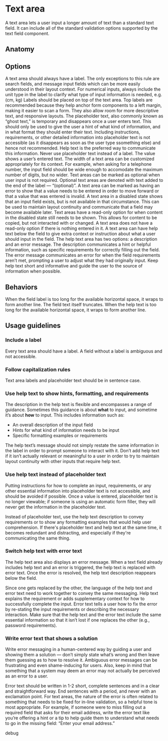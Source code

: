 # Text area

A text area lets a user input a longer amount of text than a standard text field. It can include all of the standard
validation options supported by the text field component.

<Imagefullwidth image="text-area-hero.svg" title="Text area example" />

<AssetLinks>
  <AssetLink href="https://react.fabric-ds.io/textarea" />
  <AssetLink href="https://vue.fabric-ds.io/forms" />
</AssetLinks>

<TableOfContents />

## Anatomy

<Imagefullwidth image="text-area-anatomy.svg" title="Text area anatomy example" />

## Options

<Guideline title="Label" image="text-area-options-label.svg">
  A text area should always have a label. The only exceptions to this rule are search fields, and message input fields
  which can be more easily understood in their layout context. For numerical inputs, always include the unit type in the
  label to clarify what type of input information is needed, e.g. (cm, kg)
</Guideline>

<Guideline title="Label position" image="text-area-options-label-position.svg">
  Labels should be placed on top of the text area. Top labels are recommended because they help anchor form components
  to a left margin, making it easier to scan a form. They also allow room for more descriptive text, and responsive
  layouts.
</Guideline>

<Guideline title="Placeholder" image="text-area-options-placeholder.svg">
  The placeholder text, also commonly known as “ghost text,” is temporary and disappears once a user enters text. This
  should only be used to give the user a hint of what kind of information, and in what format they should enter their
  text. Including instructions, requirements, or other detailed information into placeholder text is not accessible (as
  it disappears as soon as the user type ssomething else) and hence not recommended. Help text is the preferred way to
  communicate this information. Never use placeholder text instead of a label.
</Guideline>

<Guideline title="Value" image="text-area-options-value.svg">
  The value shows a user’s entered text.
</Guideline>

<Guideline title="Width" image="text-area-options-width.svg">
  The width of a text area can be customized appropriately for its context. For example, when asking for a telephone
  number, the input field should be wide enough to accomodate the maximum number of digits, but no wider.
</Guideline>

<Guideline title="Required or optional" image="text-area-options-required-or-optional.svg">
  Text areas can be marked as optional when user input is not required. Optional text areas are denoted with text added
  to the end of the label — “(optional)”.
</Guideline>

<Guideline title="Error" image="text-area-options-error.svg">
  A text area can be marked as having an error to show that a value needs to be entered in order to move forward or that
  a value that was entered is invalid.
</Guideline>

<Guideline title="Disabled" image="text-area-options-diabled.svg">
  A text area in a disabled state shows that an input field exists, but is not available in that circumstance. This can
  be used to maintain layout continuity and communicate that a field may become available later.
</Guideline>

<Guideline title="Read-only" image="text-area-options-read-only.svg">
  Text areas have a read-only option for when content in the disabled state still needs to be shown. This allows for
  content to be copied, but not interacted with or changed. A text area does not have a read-only option if there is
  nothing entered in it.
</Guideline>

<Guideline title="Help text (descrition and error message)" image="text-area-options-help-text.svg">
  A text area can have help text below the field to give extra context or instruction about what a user should input in
  the field. The help text area has two options: a description and an error message. The description communicates a hint
  or helpful information, such as specific requirements for correctly filling out the field. The error message
  communicates an error for when the field requirements aren’t met, prompting a user to adjust what they had originally
  input. Keep help text short and informative and guide the user to the source of information when possible.
</Guideline>

## Behaviors

<Guideline title="Text overflow" image="text-area-behaviors-text-overflow.svg">
  When the field label is too long for the available horizontal space, it wraps to form another line. The field text
  itself truncates.
</Guideline>

<Guideline title="Help text overflow" image="text-area-behaviors-help-text-overflow.svg">
  When the help text is too long for the available horizontal space, it wraps to form another line.
</Guideline>

## Usage guidelines

### Include a label

Every text area should have a label. A field without a label is ambiguous and not accessible.

### Follow capitalization rules

Text area labels and placeholder text should be in sentence case.

### Use help text to show hints, formatting, and requirements

The description in the help text is flexible and encompasses a range of guidance. Sometimes this guidance is about
**what** to input, and sometime it’s about **how** to input. This includes information such as:

- An overall description of the input field
- Hints for what kind of information needs to be input
- Specific formatting examples or requirements

The help text’s message should not simply restate the same information in the label in order to prompt someone to
interact with it. Don’t add help text if it isn’t actually relevant or meaningful to a user in order to try to maintain
layout continuity with other inputs that require help text.

### Use help text instead of placeholder text

Putting instructions for how to complete an input, requirements, or any other essential information into placeholder
text is not accessible, and should be avoided if possible. Once a value is entered, placeholder text is no longer
viewable; if someone is using an automatic form filler, they will never get the information in the placeholder text.

Instead of placeholder text, use the help text description to convey requirements or to show any formatting examples
that would help user comprehension. If there's placeholder text and help text at the same time, it becomes redundant and
distracting, and especially if they're communicating the same thing.

### Switch help text with error text

The help text area also displays an error message. When a text field already includes help text and an error is
triggered, the help text is replaced with error text. Once the error is resolved, the help text description reappears
below the field.

Since one gets replaced by the other, the language of the help text and error text need to work together to convey the
same messaging. Help text explains the requirement or adds supplementary context for how to successfully complete the
input. Error text tells a user how to fix the error by re-stating the input requirements or describing the necessary
interaction. Make sure that the help text and the error text include the same essential information so that it isn’t
lost if one replaces the other (e.g., password requirements).

### Write error text that shows a solution

Write error messaging in a human-centered way by guiding a user and showing them a solution — don’t simply state what’s
wrong and then leave them guessing as to how to resolve it. Ambiguous error messages can be frustrating and even
shame-inducing for users. Also, keep in mind that something that a system may deem an error may not actually be
perceived as an error to a user.

Error text should be written in 1-2 short, complete sentences and in a clear and straightforward way. End sentences with
a period, and never with an exclamation point. For text areas, the nature of the error is often related to something
that needs to be fixed for in-line validation, so a helpful tone is most appropriate. For example, if someone were to
miss filling out a required field that asks for their email address, write the error text like you’re offering a hint or
a tip to help guide them to understand what needs to go in the missing field: “Enter your email address.”

debug
